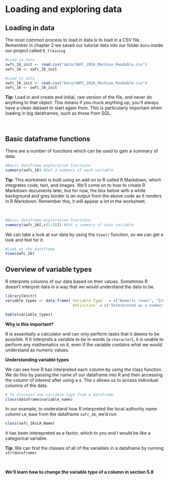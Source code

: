 # Loading and exploring data

## Loading in data

The most common process to load in data is to load in a CSV file. Remember in chapter 2 we saved our tutorial data into our folder `Data` inside our project called `R_Training`

```r
#Load in data
swfc_16_init <- read.csv("data/SWFC_2016_Machine_Readable.csv")
swfc_16 <- swfc_16_init
```

```r
#Load in data
swfc_16_init <- read.csv("Data/SWFC_2016_Machine_Readable.csv")
swfc_16 <- swfc_16_init
```

<div class="tip"><b>Tip:</b>
Load in and create and initial, raw version of the file, and never do anything to that object. This means if you muck anything up, you'll always have a clean dataset to start again from. This is particularly important when loading in big dataframes, such as those from SQL.
</div>
<br/>

## Basic dataframe functions

There are a number of functions which can be used to gain a summary of data: 

```r
#Basic dataframe exploration functions
summary(swfc_16) #Get a summary of each variable
```

<div class="tip"><b>Tip:</b>
This worksheet is built using an add on to R called R Markdown, which integrates code, text, and images. We'll come on to how to create R Markdown documents later, but for now, the box below with a white background and grey border is an output from the above code as it renders in R Markdown. Remember this, it will appear a lot in the worksheet.
</div>
<br/>

```r
#Basic dataframe exploration functions
summary(swfc_16[,c(1:6)]) #Get a summary of each variable
```

We can take a look at our data by using the `View()` function, so we can get a look and feel for it. 

```r
#Look at the dataframe
View(swfc_16) 
```

## Overview of variable types

R interprets columns of our data based on their values. Sometimes R doesn't interpret data in a way that we would understand the data to be. 

```r
library(knitr)
variable_types <- data.frame(`Variable Type`  = c("Numeric (num)", "Integer (int)", "Character (chr)", "Factor (Factor)","Logical (logi)"),
                             `Definition` = c("Interpreted as a number that doesn't have to be an integer", "An Integer", "A word or multiple words", "A categorical variable","A boolean value, must be TRUE or FALSE"), check.names = FALSE)

```

```r
kable(variable_types)
```

**Why is this important?**

R is essentially a calculator and can only perform tasks that it deems to be possible. If it interprets a variable to be in words (a `character`), it is unable to perform any mathematics on it, even if the variable contains what we would understand as numeric values. 

**Understanding variable types**

We can see how R has interpreted each column by using the class function. We do this by passing the name of our dataframe into R and then accessing the column of interest after using a `$`. The `$` allows us to access individual columns of the data. 

```r
# To discover one variable type from a dataframe
class(dataframe$variable_name)
```

In our example, to understand how R interpreted the local authority name column `LA_Name` from the dataframe `swfc_16`, we'd run:

```r
class(swfc_16$LA_Name)
```

It has been interepreted as a factor, which to you and I would be like a categorical variable.

<div class="tip"><b>Tip:</b>
We can find the classes of all of the variables in a dataframe by running `str(dataframe)`
</div>
<br/>

**We'll learn how to change the variable type of a column in section 5.8**
